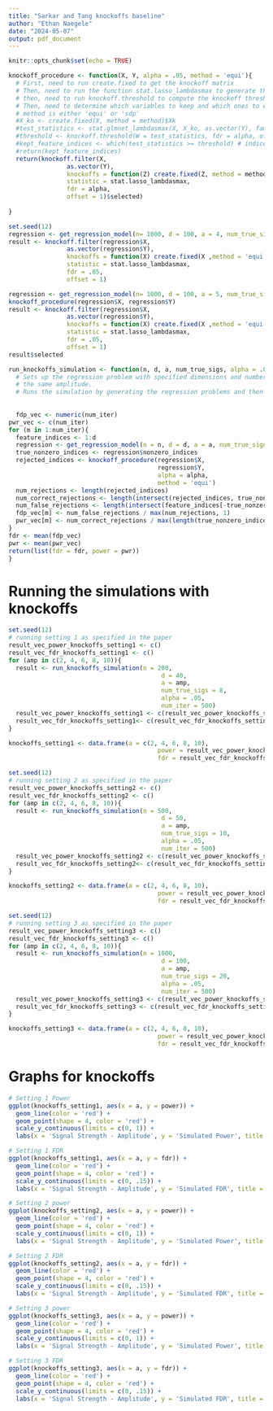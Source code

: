 ```yaml
---
title: "Sarkar and Tang knockoffs baseline"
author: "Ethan Naegele"
date: "2024-05-07"
output: pdf_document
---
```


```r
knitr::opts_chunk$set(echo = TRUE)
```

```r
knockoff_procedure <- function(X, Y, alpha = .05, method = 'equi'){
  # First, need to run create.fixed to get the knockoff matrix
  # Then, need to run the function stat.lasso_lambdasmax to generate the statistics
  # then, need to run knockoff.threshold to compute the knockoff threshold given the test statistics
  # Then, need to determine which variables to keep and which ones to exclude in the model (the ones above the threshold need to be kept in the model)
  # method is either 'equi' or 'sdp'
  #X_ko <- create.fixed(X, method = method)$Xk
  #test_statistics <- stat.glmnet_lambdasmax(X, X_ko, as.vector(Y), family = 'gaussian')
  #threshold <- knockoff.threshold(W = test_statistics, fdr = alpha, offset = 1) # offset 1 to run knockoff+
  #kept_feature_indices <- which(test_statistics >= threshold) # indices of the features to keep in the model
  #return(kept_feature_indices)
  return(knockoff.filter(X, 
                as.vector(Y), 
                knockoffs = function(Z) create.fixed(Z, method = method), 
                statistic = stat.lasso_lambdasmax,
                fdr = alpha,
                offset = 1)$selected)
  
}
```

```r
set.seed(12)
regression <- get_regression_model(n= 1000, d = 100, a = 4, num_true_signals = 20)
result <- knockoff.filter(regression$X, 
                as.vector(regression$Y), 
                knockoffs = function(X) create.fixed(X ,method = 'equi'), 
                statistic = stat.lasso_lambdasmax,
                fdr = .05,
                offset = 1)
```



```r

regression <- get_regression_model(n= 1000, d = 100, a = 5, num_true_signals = 20)
knockoff_procedure(regression$X, regression$Y)
result <- knockoff.filter(regression$X, 
                as.vector(regression$Y), 
                knockoffs = function(X) create.fixed(X ,method = 'equi'), 
                statistic = stat.lasso_lambdasmax,
                fdr = .05,
                offset = 1)
result$selected
```






```r
run_knockoffs_simulation <- function(n, d, a, num_true_sigs, alpha = .05, num_iter = 300){
  # Sets up the regression problem with specified dimensions and number of true signals, all of which have
  # the same amplitude. 
  # Runs the simulation by generating the regression problems and then runs fixed X knockoffs as described in Barber and Candes.
  
  
  fdp_vec <- numeric(num_iter)
pwr_vec <- c(num_iter)
for (m in 1:num_iter){
  feature_indices <- 1:d
  regression <- get_regression_model(n = n, d = d, a = a, num_true_signals = num_true_sigs)
  true_nonzero_indices <- regression$nonzero_indices
  rejected_indices <- knockoff_procedure(regression$X, 
                                         regression$Y, 
                                         alpha = alpha, 
                                         method = 'equi')
  num_rejections <- length(rejected_indices)
  num_correct_rejections <- length(intersect(rejected_indices, true_nonzero_indices))
  num_false_rejections <- length(intersect(feature_indices[-true_nonzero_indices], rejected_indices))
  fdp_vec[m] <- num_false_rejections / max(num_rejections, 1)
  pwr_vec[m] <- num_correct_rejections / max(length(true_nonzero_indices), 1)
}
fdr <- mean(fdp_vec)
pwr <- mean(pwr_vec)
return(list(fdr = fdr, power = pwr))
}
```


# Running the simulations with knockoffs

```r
set.seed(12)
# running setting 1 as specified in the paper
result_vec_power_knockoffs_setting1 <- c()
result_vec_fdr_knockoffs_setting1 <- c()
for (amp in c(2, 4, 6, 8, 10)){
  result <- run_knockoffs_simulation(n = 200,
                                          d = 40,
                                          a = amp, 
                                          num_true_sigs = 8,
                                          alpha = .05,
                                          num_iter = 500)
  result_vec_power_knockoffs_setting1 <- c(result_vec_power_knockoffs_setting1, result$power)
  result_vec_fdr_knockoffs_setting1<- c(result_vec_fdr_knockoffs_setting1, result$fdr)
}

```


```r
knockoffs_setting1 <- data.frame(a = c(2, 4, 6, 8, 10), 
                                         power = result_vec_power_knockoffs_setting1, 
                                         fdr = result_vec_fdr_knockoffs_setting1)
```



```r
set.seed(12)
# running setting 2 as specified in the paper
result_vec_power_knockoffs_setting2 <- c()
result_vec_fdr_knockoffs_setting2 <- c()
for (amp in c(2, 4, 6, 8, 10)){
  result <- run_knockoffs_simulation(n = 500,
                                          d = 50,
                                          a = amp, 
                                          num_true_sigs = 10, 
                                          alpha = .05,
                                          num_iter = 500)
  result_vec_power_knockoffs_setting2 <- c(result_vec_power_knockoffs_setting2, result$power)
  result_vec_fdr_knockoffs_setting2<- c(result_vec_fdr_knockoffs_setting2, result$fdr)
}

```

```r
knockoffs_setting2 <- data.frame(a = c(2, 4, 6, 8, 10), 
                                         power = result_vec_power_knockoffs_setting2, 
                                         fdr = result_vec_fdr_knockoffs_setting2)
```

```r
set.seed(12)
# running setting 3 as specified in the paper
result_vec_power_knockoffs_setting3 <- c()
result_vec_fdr_knockoffs_setting3 <- c()
for (amp in c(2, 4, 6, 8, 10)){
  result <- run_knockoffs_simulation(n = 1000,
                                          d = 100,
                                          a = amp, 
                                          num_true_sigs = 20,
                                          alpha = .05,
                                          num_iter = 500)
  result_vec_power_knockoffs_setting3 <- c(result_vec_power_knockoffs_setting3, result$power)
  result_vec_fdr_knockoffs_setting3 <- c(result_vec_fdr_knockoffs_setting3, result$fdr)
}

```


```r
knockoffs_setting3 <- data.frame(a = c(2, 4, 6, 8, 10), 
                                         power = result_vec_power_knockoffs_setting3, 
                                         fdr = result_vec_fdr_knockoffs_setting3)
```




# Graphs for knockoffs


```r
# Setting 1 Power
ggplot(knockoffs_setting1, aes(x = a, y = power)) + 
  geom_line(color = 'red') +
  geom_point(shape = 4, color = 'red') + 
  scale_y_continuous(limits = c(0, 1)) +
  labs(x = 'Signal Strength - Amplitude', y = 'Simulated Power', title = 'Knockoffs Setting 1 Results (n = 200, d = 40, k = 8)')
```



```r
# Setting 1 FDR
ggplot(knockoffs_setting1, aes(x = a, y = fdr)) + 
  geom_line(color = 'red') +
  geom_point(shape = 4, color = 'red') + 
  scale_y_continuous(limits = c(0, .15)) +
  labs(x = 'Signal Strength - Amplitude', y = 'Simulated FDR', title = 'Knockoffs Setting 1 Results (n = 200, d = 40, k = 8)')
```


```r
# Setting 2 power
ggplot(knockoffs_setting2, aes(x = a, y = power)) + 
  geom_line(color = 'red') +
  geom_point(shape = 4, color = 'red') + 
  scale_y_continuous(limits = c(0, 1)) +
  labs(x = 'Signal Strength - Amplitude', y = 'Simulated Power', title = 'Knockoffs Setting 2 Results (n = 500, d = 50, k = 10)')
```



```r
# Setting 2 FDR
ggplot(knockoffs_setting2, aes(x = a, y = fdr)) + 
  geom_line(color = 'red') +
  geom_point(shape = 4, color = 'red') + 
  scale_y_continuous(limits = c(0, .15)) +
  labs(x = 'Signal Strength - Amplitude', y = 'Simulated FDR', title = 'Knockoffs Setting 2 Results (n = 500, d = 50, k = 10)')
```


```r
# Setting 3 power
ggplot(knockoffs_setting3, aes(x = a, y = power)) + 
  geom_line(color = 'red') +
  geom_point(shape = 4, color = 'red') + 
  scale_y_continuous(limits = c(0, 1)) +
  labs(x = 'Signal Strength - Amplitude', y = 'Simulated Power', title = 'Knockoffs Setting 3 Results (n = 1000, d = 100, k = 20)')
```


```r
# Setting 3 FDR
ggplot(knockoffs_setting3, aes(x = a, y = fdr)) + 
  geom_line(color = 'red') +
  geom_point(shape = 4, color = 'red') + 
  scale_y_continuous(limits = c(0, .15)) +
  labs(x = 'Signal Strength - Amplitude', y = 'Simulated FDR', title = 'Knockoffs Setting 3 Results (n = 1000, d = 100, k = 20)')
```









